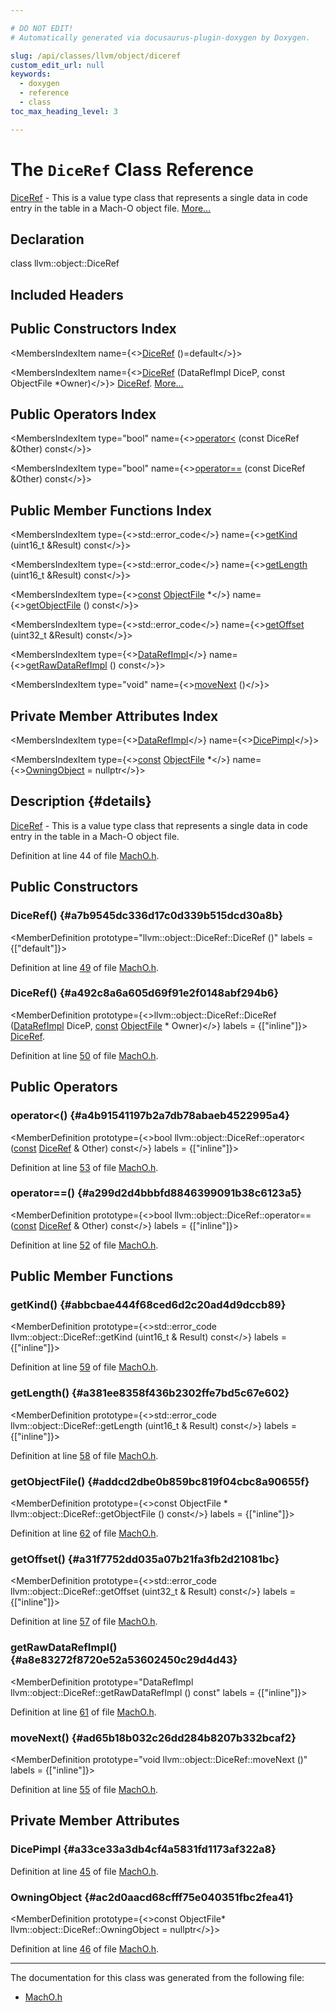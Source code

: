 ```yaml
---

# DO NOT EDIT!
# Automatically generated via docusaurus-plugin-doxygen by Doxygen.

slug: /api/classes/llvm/object/diceref
custom_edit_url: null
keywords:
  - doxygen
  - reference
  - class
toc_max_heading_level: 3

---
```





# The `DiceRef` Class Reference

<DoxygenPage pluginConfig={pluginConfig}>

<a href="/docs/api/classes/llvm/object/diceref">DiceRef</a> - This is a value type class that represents a single data in code entry in the table in a Mach-O object file. <a href="#details">More...</a>

## Declaration

<CodeBlock>class llvm::object::DiceRef</CodeBlock>

## Included Headers

<IncludesList>
<IncludesListItem
  filePath="llvm/Object/MachO.h"
  permalink="/docs/api/files/include/include/llvm/include/llvm/object/macho-h"
  isLocal="true" />
</IncludesList>

## Public Constructors Index

<MembersIndex>

<MembersIndexItem
  name={<><a href="#a7b9545dc336d17c0d339b515dcd30a8b">DiceRef</a> ()=default</>}>
</MembersIndexItem>

<MembersIndexItem
  name={<><a href="#a492c8a6a605d69f91e2f0148abf294b6">DiceRef</a> (DataRefImpl DiceP, const ObjectFile &#42;Owner)</>}>
<a href="/docs/api/classes/llvm/object/diceref">DiceRef</a>. <a href="#a492c8a6a605d69f91e2f0148abf294b6">More...</a>
</MembersIndexItem>

</MembersIndex>

## Public Operators Index

<MembersIndex>

<MembersIndexItem
  type="bool"
  name={<><a href="#a4b91541197b2a7db78abaeb4522995a4">operator&lt;</a> (const DiceRef &amp;Other) const</>}>
</MembersIndexItem>

<MembersIndexItem
  type="bool"
  name={<><a href="#a299d2d4bbbfd8846399091b38c6123a5">operator==</a> (const DiceRef &amp;Other) const</>}>
</MembersIndexItem>

</MembersIndex>

## Public Member Functions Index

<MembersIndex>

<MembersIndexItem
  type={<>std::error&#95;code</>}
  name={<><a href="#abbcbae444f68ced6d2c20ad4d9dccb89">getKind</a> (uint16&#95;t &amp;Result) const</>}>
</MembersIndexItem>

<MembersIndexItem
  type={<>std::error&#95;code</>}
  name={<><a href="#a381ee8358f436b2302ffe7bd5c67e602">getLength</a> (uint16&#95;t &amp;Result) const</>}>
</MembersIndexItem>

<MembersIndexItem
  type={<><a href="/docs/api/files/lib/lib/target/lib/target/aarch64/aarch64promoteconstant-cpp/#a90f8350fecae261c25be85d38b451bff">const</a> <a href="/docs/api/classes/llvm/object/objectfile">ObjectFile</a> &#42;</>}
  name={<><a href="#addcd2dbe0b859bc819f04cbc8a90655f">getObjectFile</a> () const</>}>
</MembersIndexItem>

<MembersIndexItem
  type={<>std::error&#95;code</>}
  name={<><a href="#a31f7752dd035a07b21fa3fb2d21081bc">getOffset</a> (uint32&#95;t &amp;Result) const</>}>
</MembersIndexItem>

<MembersIndexItem
  type={<><a href="/docs/api/unions/llvm/object/datarefimpl">DataRefImpl</a></>}
  name={<><a href="#a8e83272f8720e52a53602450c29d4d43">getRawDataRefImpl</a> () const</>}>
</MembersIndexItem>

<MembersIndexItem
  type="void"
  name={<><a href="#ad65b18b032c26dd284b8207b332bcaf2">moveNext</a> ()</>}>
</MembersIndexItem>

</MembersIndex>

## Private Member Attributes Index

<MembersIndex>

<MembersIndexItem
  type={<><a href="/docs/api/unions/llvm/object/datarefimpl">DataRefImpl</a></>}
  name={<><a href="#a33ce33a3db4cf4a5831fd1173af322a8">DicePimpl</a></>}>
</MembersIndexItem>

<MembersIndexItem
  type={<><a href="/docs/api/files/lib/lib/target/lib/target/aarch64/aarch64promoteconstant-cpp/#a90f8350fecae261c25be85d38b451bff">const</a> <a href="/docs/api/classes/llvm/object/objectfile">ObjectFile</a> &#42;</>}
  name={<><a href="#ac2d0aacd68cfff75e040351fbc2fea41">OwningObject</a> = nullptr</>}>
</MembersIndexItem>

</MembersIndex>

## Description {#details}

<a href="/docs/api/classes/llvm/object/diceref">DiceRef</a> - This is a value type class that represents a single data in code entry in the table in a Mach-O object file.

Definition at line 44 of file <a href="/docs/api/files/include/include/llvm/include/llvm/object/macho-h">MachO.h</a>.

<SectionDefinition>

## Public Constructors

### DiceRef() {#a7b9545dc336d17c0d339b515dcd30a8b}

<MemberDefinition
  prototype="llvm::object::DiceRef::DiceRef ()"
  labels = {["default"]}>

Definition at line <a href="/docs/api/files/include/include/llvm/include/llvm/object/macho-h/#l00049">49</a> of file <a href="/docs/api/files/include/include/llvm/include/llvm/object/macho-h">MachO.h</a>.
</MemberDefinition>

### DiceRef() {#a492c8a6a605d69f91e2f0148abf294b6}

<MemberDefinition
  prototype={<>llvm::object::DiceRef::DiceRef (<a href="/docs/api/unions/llvm/object/datarefimpl">DataRefImpl</a> DiceP, <a href="/docs/api/files/lib/lib/target/lib/target/aarch64/aarch64promoteconstant-cpp/#a90f8350fecae261c25be85d38b451bff">const</a> <a href="/docs/api/classes/llvm/object/objectfile">ObjectFile</a> &#42; Owner)</>}
  labels = {["inline"]}>
<a href="/docs/api/classes/llvm/object/diceref">DiceRef</a>.

Definition at line <a href="/docs/api/files/include/include/llvm/include/llvm/object/macho-h/#l00050">50</a> of file <a href="/docs/api/files/include/include/llvm/include/llvm/object/macho-h">MachO.h</a>.
</MemberDefinition>

</SectionDefinition>

<SectionDefinition>

## Public Operators

### operator&lt;() {#a4b91541197b2a7db78abaeb4522995a4}

<MemberDefinition
  prototype={<>bool llvm::object::DiceRef::operator&lt; (<a href="/docs/api/files/lib/lib/target/lib/target/aarch64/aarch64promoteconstant-cpp/#a90f8350fecae261c25be85d38b451bff">const</a> <a href="/docs/api/classes/llvm/object/diceref">DiceRef</a> &amp; Other) const</>}
  labels = {["inline"]}>

Definition at line <a href="/docs/api/files/include/include/llvm/include/llvm/object/macho-h/#l00053">53</a> of file <a href="/docs/api/files/include/include/llvm/include/llvm/object/macho-h">MachO.h</a>.
</MemberDefinition>

### operator==() {#a299d2d4bbbfd8846399091b38c6123a5}

<MemberDefinition
  prototype={<>bool llvm::object::DiceRef::operator== (<a href="/docs/api/files/lib/lib/target/lib/target/aarch64/aarch64promoteconstant-cpp/#a90f8350fecae261c25be85d38b451bff">const</a> <a href="/docs/api/classes/llvm/object/diceref">DiceRef</a> &amp; Other) const</>}
  labels = {["inline"]}>

Definition at line <a href="/docs/api/files/include/include/llvm/include/llvm/object/macho-h/#l00052">52</a> of file <a href="/docs/api/files/include/include/llvm/include/llvm/object/macho-h">MachO.h</a>.
</MemberDefinition>

</SectionDefinition>

<SectionDefinition>

## Public Member Functions

### getKind() {#abbcbae444f68ced6d2c20ad4d9dccb89}

<MemberDefinition
  prototype={<>std::error&#95;code llvm::object::DiceRef::getKind (uint16&#95;t &amp; Result) const</>}
  labels = {["inline"]}>

Definition at line <a href="/docs/api/files/include/include/llvm/include/llvm/object/macho-h/#l00059">59</a> of file <a href="/docs/api/files/include/include/llvm/include/llvm/object/macho-h">MachO.h</a>.
</MemberDefinition>

### getLength() {#a381ee8358f436b2302ffe7bd5c67e602}

<MemberDefinition
  prototype={<>std::error&#95;code llvm::object::DiceRef::getLength (uint16&#95;t &amp; Result) const</>}
  labels = {["inline"]}>

Definition at line <a href="/docs/api/files/include/include/llvm/include/llvm/object/macho-h/#l00058">58</a> of file <a href="/docs/api/files/include/include/llvm/include/llvm/object/macho-h">MachO.h</a>.
</MemberDefinition>

### getObjectFile() {#addcd2dbe0b859bc819f04cbc8a90655f}

<MemberDefinition
  prototype={<>const ObjectFile &#42; llvm::object::DiceRef::getObjectFile () const</>}
  labels = {["inline"]}>

Definition at line <a href="/docs/api/files/include/include/llvm/include/llvm/object/macho-h/#l00062">62</a> of file <a href="/docs/api/files/include/include/llvm/include/llvm/object/macho-h">MachO.h</a>.
</MemberDefinition>

### getOffset() {#a31f7752dd035a07b21fa3fb2d21081bc}

<MemberDefinition
  prototype={<>std::error&#95;code llvm::object::DiceRef::getOffset (uint32&#95;t &amp; Result) const</>}
  labels = {["inline"]}>

Definition at line <a href="/docs/api/files/include/include/llvm/include/llvm/object/macho-h/#l00057">57</a> of file <a href="/docs/api/files/include/include/llvm/include/llvm/object/macho-h">MachO.h</a>.
</MemberDefinition>

### getRawDataRefImpl() {#a8e83272f8720e52a53602450c29d4d43}

<MemberDefinition
  prototype="DataRefImpl llvm::object::DiceRef::getRawDataRefImpl () const"
  labels = {["inline"]}>

Definition at line <a href="/docs/api/files/include/include/llvm/include/llvm/object/macho-h/#l00061">61</a> of file <a href="/docs/api/files/include/include/llvm/include/llvm/object/macho-h">MachO.h</a>.
</MemberDefinition>

### moveNext() {#ad65b18b032c26dd284b8207b332bcaf2}

<MemberDefinition
  prototype="void llvm::object::DiceRef::moveNext ()"
  labels = {["inline"]}>

Definition at line <a href="/docs/api/files/include/include/llvm/include/llvm/object/macho-h/#l00055">55</a> of file <a href="/docs/api/files/include/include/llvm/include/llvm/object/macho-h">MachO.h</a>.
</MemberDefinition>

</SectionDefinition>

<SectionDefinition>

## Private Member Attributes

### DicePimpl {#a33ce33a3db4cf4a5831fd1173af322a8}

<MemberDefinition
  prototype="DataRefImpl llvm::object::DiceRef::DicePimpl">

Definition at line <a href="/docs/api/files/include/include/llvm/include/llvm/object/macho-h/#l00045">45</a> of file <a href="/docs/api/files/include/include/llvm/include/llvm/object/macho-h">MachO.h</a>.
</MemberDefinition>

### OwningObject {#ac2d0aacd68cfff75e040351fbc2fea41}

<MemberDefinition
  prototype={<>const ObjectFile&#42; llvm::object::DiceRef::OwningObject = nullptr</>}>

Definition at line <a href="/docs/api/files/include/include/llvm/include/llvm/object/macho-h/#l00046">46</a> of file <a href="/docs/api/files/include/include/llvm/include/llvm/object/macho-h">MachO.h</a>.
</MemberDefinition>

</SectionDefinition>

<hr/>

The documentation for this class was generated from the following file:

<ul>
<li><a href="/docs/api/files/include/include/llvm/include/llvm/object/macho-h">MachO.h</a></li>
</ul>

</DoxygenPage>
